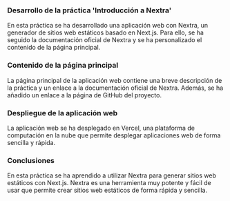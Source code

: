 ### Desarrollo de la práctica 'Introducción a Nextra'

En esta práctica se ha desarrollado una aplicación web con Nextra, un generador de sitios web estáticos basado en Next.js. 
Para ello, se ha seguido la documentación oficial de Nextra y se ha personalizado el contenido de la página principal.

### Contenido de la página principal

La página principal de la aplicación web contiene una breve descripción de la práctica y un enlace a la documentación oficial de Nextra.
 Además, se ha añadido un enlace a la página de GitHub del proyecto.

### Despliegue de la aplicación web

La aplicación web se ha desplegado en Vercel, una plataforma de computación en la nube que permite desplegar aplicaciones web de forma sencilla y rápida.

### Conclusiones

En esta práctica se ha aprendido a utilizar Nextra para generar sitios web estáticos con Next.js. 
Nextra es una herramienta muy potente y fácil de usar que permite crear sitios web estáticos de forma rápida y sencilla.